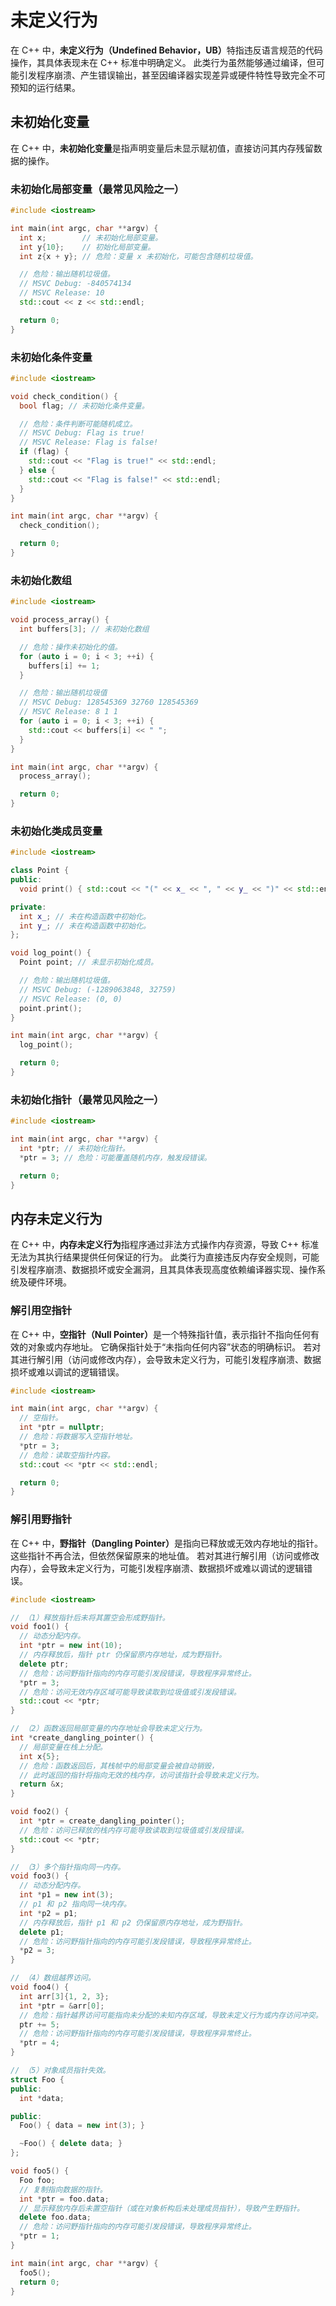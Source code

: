 # 未定义行为 {#note01-undefined-behavior}

在 C++ 中，**未定义行为（Undefined Behavior，UB）**特指违反语言规范的代码操作，其具体表现未在 C++ 标准中明确定义。
此类行为虽然能够通过编译，但可能引发程序崩溃、产生错误输出，甚至因编译器实现差异或硬件特性导致完全不可预知的运行结果。

## 未初始化变量

在 C++ 中，**未初始化变量**是指声明变量后未显示赋初值，直接访问其内存残留数据的操作。

### 未初始化局部变量（最常见风险之一）

```cpp
#include <iostream>

int main(int argc, char **argv) {
  int x;        // 未初始化局部变量。
  int y{10};    // 初始化局部变量。
  int z{x + y}; // 危险：变量 x 未初始化，可能包含随机垃圾值。

  // 危险：输出随机垃圾值。
  // MSVC Debug: -840574134
  // MSVC Release: 10
  std::cout << z << std::endl;

  return 0;
}
```

### 未初始化条件变量

```cpp
#include <iostream>

void check_condition() {
  bool flag; // 未初始化条件变量。

  // 危险：条件判断可能随机成立。
  // MSVC Debug: Flag is true!
  // MSVC Release: Flag is false!
  if (flag) {
    std::cout << "Flag is true!" << std::endl;
  } else {
    std::cout << "Flag is false!" << std::endl;
  }
}

int main(int argc, char **argv) {
  check_condition();

  return 0;
}
```

### 未初始化数组

```cpp
#include <iostream>

void process_array() {
  int buffers[3]; // 未初始化数组

  // 危险：操作未初始化的值。
  for (auto i = 0; i < 3; ++i) {
    buffers[i] += 1;
  }

  // 危险：输出随机垃圾值
  // MSVC Debug: 128545369 32760 128545369
  // MSVC Release: 8 1 1
  for (auto i = 0; i < 3; ++i) {
    std::cout << buffers[i] << " ";
  }
}

int main(int argc, char **argv) {
  process_array();

  return 0;
}
```

### 未初始化类成员变量

```cpp
#include <iostream>

class Point {
public:
  void print() { std::cout << "(" << x_ << ", " << y_ << ")" << std::endl; }

private:
  int x_; // 未在构造函数中初始化。
  int y_; // 未在构造函数中初始化。
};

void log_point() {
  Point point; // 未显示初始化成员。

  // 危险：输出随机垃圾值。
  // MSVC Debug: (-1289063848, 32759)
  // MSVC Release: (0, 0)
  point.print();
}

int main(int argc, char **argv) {
  log_point();

  return 0;
}
```

### 未初始化指针（最常见风险之一）

```cpp
#include <iostream>

int main(int argc, char **argv) {
  int *ptr; // 未初始化指针。
  *ptr = 3; // 危险：可能覆盖随机内存，触发段错误。

  return 0;
}
```

## 内存未定义行为 

在 C++ 中，**内存未定义行为**指程序通过非法方式操作内存资源，导致 C++ 标准无法为其执行结果提供任何保证的行为。
此类行为直接违反内存安全规则，可能引发程序崩溃、数据损坏或安全漏洞，且其具体表现高度依赖编译器实现、操作系统及硬件环境。

### 解引用空指针

在 C++ 中，**空指针（Null Pointer）**是一个特殊指针值，表示指针不指向任何有效的对象或内存地址。
它确保指针处于“未指向任何内容”状态的明确标识。
若对其进行解引用（访问或修改内存），会导致未定义行为，可能引发程序崩溃、数据损坏或难以调试的逻辑错误。

```cpp
#include <iostream>

int main(int argc, char **argv) {
  // 空指针。
  int *ptr = nullptr;
  // 危险：将数据写入空指针地址。
  *ptr = 3;
  // 危险：读取空指针内容。
  std::cout << *ptr << std::endl;

  return 0;
}
```

### 解引用野指针

在 C++ 中，**野指针（Dangling Pointer）**是指向已释放或无效内存地址的指针。
这些指针不再合法，但依然保留原来的地址值。
若对其进行解引用（访问或修改内存），会导致未定义行为，可能引发程序崩溃、数据损坏或难以调试的逻辑错误。

```cpp
#include <iostream>

// （1）释放指针后未将其置空会形成野指针。
void foo1() {
  // 动态分配内存。
  int *ptr = new int(10);
  // 内存释放后，指针 ptr 仍保留原内存地址，成为野指针。
  delete ptr;
  // 危险：访问野指针指向的内存可能引发段错误，导致程序异常终止。
  *ptr = 3;
  // 危险：访问无效内存区域可能导致读取到垃圾值或引发段错误。
  std::cout << *ptr;
}

// （2）函数返回局部变量的内存地址会导致未定义行为。
int *create_dangling_pointer() {
  // 局部变量在栈上分配。
  int x{5};
  // 危险：函数返回后，其栈帧中的局部变量会被自动销毁，
  // 此时返回的指针将指向无效的栈内存，访问该指针会导致未定义行为。
  return &x;
}

void foo2() {
  int *ptr = create_dangling_pointer();
  // 危险：访问已释放的栈内存可能导致读取到垃圾值或引发段错误。
  std::cout << *ptr;
}

// （3）多个指针指向同一内存。
void foo3() {
  // 动态分配内存。
  int *p1 = new int(3);
  // p1 和 p2 指向同一块内存。
  int *p2 = p1;
  // 内存释放后，指针 p1 和 p2 仍保留原内存地址，成为野指针。
  delete p1;
  // 危险：访问野指针指向的内存可能引发段错误，导致程序异常终止。
  *p2 = 3;
}

// （4）数组越界访问。
void foo4() {
  int arr[3]{1, 2, 3};
  int *ptr = &arr[0];
  // 危险：指针越界访问可能指向未分配的未知内存区域，导致未定义行为或内存访问冲突。
  ptr += 5;
  // 危险：访问野指针指向的内存可能引发段错误，导致程序异常终止。
  *ptr = 4;
}

// （5）对象成员指针失效。
struct Foo {
public:
  int *data;

public:
  Foo() { data = new int(3); }

  ~Foo() { delete data; }
};

void foo5() {
  Foo foo;
  // 复制指向数据的指针。
  int *ptr = foo.data;
  // 显示释放内存后未置空指针（或在对象析构后未处理成员指针），导致产生野指针。
  delete foo.data;
  // 危险：访问野指针指向的内存可能引发段错误，导致程序异常终止。
  *ptr = 1;
}

int main(int argc, char **argv) {
  foo5();
  return 0;
}
```
